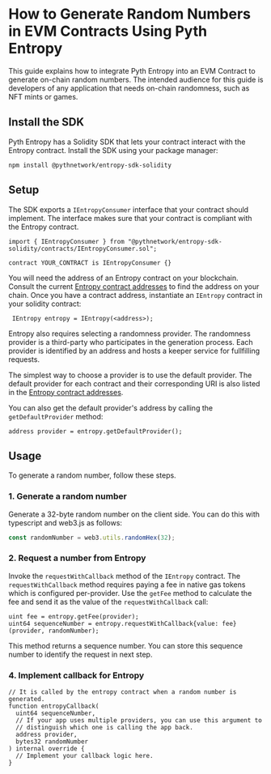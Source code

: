 # How to Generate Random Numbers in EVM Contracts Using Pyth Entropy

This guide explains how to integrate Pyth Entropy into an EVM Contract to generate on-chain random numbers.
The intended audience for this guide is developers of any application that needs on-chain randomness, such as NFT mints or games.

## Install the SDK

Pyth Entropy has a Solidity SDK that lets your contract interact with the Entropy contract.
Install the SDK using your package manager:

```shell copy
npm install @pythnetwork/entropy-sdk-solidity
```

## Setup

The SDK exports a `IEntropyConsumer` interface that your contract should implement. The interface
makes sure that your contract is compliant with the Entropy contract.

```solidity copy
import { IEntropyConsumer } from "@pythnetwork/entropy-sdk-solidity/contracts/IEntropyConsumer.sol";

contract YOUR_CONTRACT is IEntropyConsumer {}

```

You will need the address of an Entropy contract on your blockchain.
Consult the current [Entropy contract addresses](../contract-addresses) to find the address on your chain.
Once you have a contract address, instantiate an `IEntropy` contract in your solidity contract:

```solidity copy
 IEntropy entropy = IEntropy(<address>);
```

Entropy also requires selecting a randomness provider. The randomness provider is a third-party
who participates in the generation process. Each provider is identified by an address and hosts
a keeper service for fullfilling requests.

The simplest way to choose a provider is to use the default provider.
The default provider for each contract and their corresponding URI is also listed in the
[Entropy contract addresses](../contract-addresses).

You can also get the default provider's address by calling the `getDefaultProvider` method:

```solidity copy
address provider = entropy.getDefaultProvider();
```

## Usage

To generate a random number, follow these steps.

### 1. Generate a random number

Generate a 32-byte random number on the client side.
You can do this with typescript and web3.js as follows:

```typescript copy
const randomNumber = web3.utils.randomHex(32);
```

### 2. Request a number from Entropy

Invoke the `requestWithCallback` method of the `IEntropy` contract.
The `requestWithCallback` method requires paying a fee in native gas tokens which is configured per-provider.
Use the `getFee` method to calculate the fee and send it as the value of the `requestWithCallback` call:

```solidity copy
uint fee = entropy.getFee(provider);
uint64 sequenceNumber = entropy.requestWithCallback{value: fee}(provider, randomNumber);
```

This method returns a sequence number. You can store this sequence number to identify the request in next step.

### 4. Implement callback for Entropy

```solidity copy
// It is called by the entropy contract when a random number is generated.
function entropyCallback(
  uint64 sequenceNumber,
  // If your app uses multiple providers, you can use this argument to
  // distinguish which one is calling the app back.
  address provider,
  bytes32 randomNumber
) internal override {
  // Implement your callback logic here.
}

```
